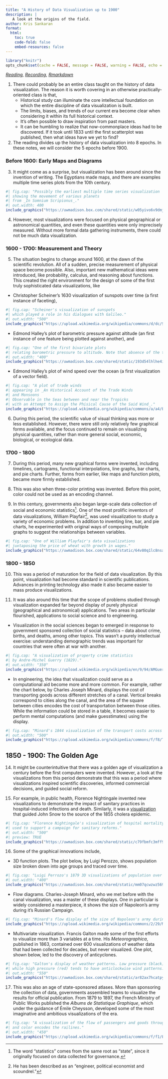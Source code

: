 ```yaml
---
title: "A History of Data Visualization up to 1900"
description: | 
   A look at the origins of the field.
author: Kris Sankaran
format:
  html:
    toc: true
    code-fold: false
    embed-resources: false
---
```



```r
library("knitr")
opts_chunk$set(cache = FALSE, message = FALSE, warning = FALSE, echo = FALSE, fig.align = "center")
```

_[Reading](https://datavis.ca/papers/hbook.pdf), [Recording](https://mediaspace.wisc.edu/media/Week%2014%20%5B4%5D%20A%20History%20of%20Data%20Visualization%20up%20to%201900/1_ki8vpb8b), [Rmarkdown](https://github.com/krisrs1128/stat436_s24/blob/main/notes/2024-12-27-week14-4.Rmd)_

1. There could probably be an entire class taught on the history of data
visualization. The reason it is worth covering in an otherwise
practically-oriented class is that,
    * Historical study can illuminate the core intellectual foundation on which the
    entire discipline of data visualization is built.
    * The limits, biases, and trends of our current era become clear when
    considering it within its full historical context.
    * It's often possible to draw inspiration from past masters.
    * It can be humbling to realize that now-commonplace ideas had to be discovered.
    If it took until 1833 until the first scatterplot was published, then what ideas
    have we yet to find?
    
2. The reading divides up the history of data visualization into 8 epochs. In
these notes, we will consider the 5 epochs before 1900.

### Before 1600: Early Maps and Diagrams

3. It might come as a surprise, but visualization has been around since the
invention of writing. The Egyptians made maps, and there are examples multiple
time series plots from the 10th century. 

```r
#| fig.cap: "Possibly the earliest multiple time series visualization
#| showing the movement of various planets
#| from _In Somnium Scripionus_."
#| out.width: 400
include_graphics("https://uwmadison.box.com/shared/static/w05yivo6v9dmj14kvjhcbon0de2gg1zl.webp")
```

4. However, most visualizations were focused on physical geographical or
astronomical quantities, and even these quantities were only imprecisely
measured. Without more formal data gathering instruments, there could not be
much data visualization.

### 1600 - 1700: Measurement and Theory

5. The situation begins to change around 1600, at the dawn of the scientific
revolution. All of a sudden, precise measurement of physical space become
possible. Also, important new mathematical ideas were introduced, like
probability, calculus, and reasoning about functions. This created the right
environment for the design of some of the first truly sophisticated data
visualizations, like 

* Christopher Scheiner's 1630 visualization of sunspots over
time (a first instance of faceting),

```r
#| fig.cap: "Scheiner's visualization of sunspots
#| which played a role in his dialogues with Galileo."
#| out.width: "500"
include_graphics("https://upload.wikimedia.org/wikipedia/commons/d/dc/Scheiner_plate_observation_%283%29.png")
```

* Edmond Halley's plot of barometric pressure against altitude (an first
instance of one feature being plotted against another), and

```r
#| fig.cap: "One of the first bivariate plots
#| relating barometric pressure to altitude. Note that absence of the true observed data."
#| out.width: "400"
include_graphics("https://uwmadison.box.com/shared/static/193d54lhlhe4itlv5rc4zly3gd7r757p.gif")
```

* Edmond Halley's plot of wind speed over the ocean (a first visualization of a
vector field).

```r
#| fig.cap: "A plot of trade winds
#| appearing in _An Historical Account of the Trade Winds
#| and Monsoons
#| Observable in the Seas between and near the Tropicks
#| with an Attempt to Assign the Phisical Cause of the Said Wind_."
include_graphics("https://upload.wikimedia.org/wikipedia/commons/a/a4/Edmond_Halley%27s_map_of_the_trade_winds%2C_1686.jpg")
```

6. During this period, the scientific value of visual thinking was more or less
established. However, there were still only relatively few graphical forms
available, and the focus continued to remain on visualizing physical quantities,
rather than more general social, economic, biological, or ecological data.

### 1700 - 1800

7. During this period, many new graphical forms were invented, including
timelines, cartograms, functional interpolations, line graphs, bar charts, and
pie charts. Further, forms from earlier, like maps and function plots, became
more firmly established.

8. This was also when three-color printing was invented. Before this point,
color could not be used as an encoding channel.

9. In this century, governments also began large-scale data collection of social
and economic statistics^[The word "statistics" comes from the same root as
"state", since it originally focused on data collected for governance.]. One of
the most prolific inventors of data visualizations, William Playfair^[He has
been described as an "engineer, political economist and scoundrel."], was used
visualization to study a variety of economic problems. In addition to inventing
line, bar, and pie charts, he experimented with original ways of composing
multiple graphs to suggest the relationships between variables.

```r
#| fig.cap: "One of William Playfair's data visualizations
#| juxtaposing the price of wheat with growth in wages."
include_graphics("https://uwmadison.box.com/shared/static/64v80q1lc8nsa9480i1etnz7wa54b2mn.jpeg")
```

### 1800 - 1850

10. This was a period of maturation for the field of data visualization. By this
point, visualization had become standard in scientific publications. Advances in
printing technology also made it also became easier to mass produce
visualizations.

11. It was also around this time that the scope of problems studied through
visualization expanded far beyond display of purely physical (geographical and
astronomical) applications. Two areas in particular flourished, applications to
social science and to engineering.

  * Visualization in the social sciences began to emerged in response to
  government sponsored collection of social statistics -- data about crime,
  births, and deaths, among other topics. This wasn't a purely intellectual
  exercise: understanding demographic trends was important for countries that
  were often at war with another.
  
```r
#| fig.cap: "A visualization of property crime statistics
#| by Andre-Michel Guerry (1829)."
#| out.width: "350"
include_graphics("https://upload.wikimedia.org/wikipedia/en/9/94/AMGuerry-carte2-low.jpg")
```

  * In engineering, the idea that visualization could serve as a computational
  aid become more and more common. For example, rather the chart below, by Charles
  Joseph Minard, displays the cost of transporting goods across different
  stretches of a canal. Vertical breaks correspond to cities along the canal, and
  the area of the square between cities encodes the cost of transportation between
  those cities. While the information could be stored in a table, it becomes
  easier to perform mental computations (and make guesstimates) using the display.
  
```r
#| fig.cap: "Minard's 1844 visualization of the transport costs across the Canal du Centre in France."
#| out.width: "500"
include_graphics("https://upload.wikimedia.org/wikipedia/commons/f/f8/Tableau_figuratif_du_mouvement_commercial_du_Canal_du_centre_en_1844.jpg")
```

## 1850 - 1900: The Golden Age

14. It might be counterintuitive that there was a golden age of visualization a
century before the first computers were invented. However, a look at the
visualizations from this period demonstrate that this was a period where
visualizations inspired scientific discoveries, informed commercial decisions,
and guided social reform.

15. For example, in public health, Florence Nightingale invented new
visualizations to demonstrate the impact of sanitary practices in
hospital-induced infections and death. Similarly, it was a
[visualization](https://en.wikipedia.org/wiki/The_Ghost_Map) that guided John
Snow to the source of the 1855 cholera epidemic.

```r
#| fig.cap: "Florence Nightingale's visualization of hospital mortality statistics from the Crimean War
#| used to support a campaign for sanitary reforms."
#| out.width: "500"
#| preview: TRUE
include_graphics("https://uwmadison.box.com/shared/static/c79fbmfc3mff9ota1tzxtvv4gp7e3pul.jpeg")
```

16. Some of the graphical innovations include,

* 3D function plots. The plot below, by Luigi Perozzo, shows population size
broken down into age groups and traced over time.

```r
#| fig.cap: "Luigi Perrozo's 1879 3D visualizations of population over time."
#| out.width: "400"
include_graphics("https://uwmadison.box.com/shared/static/mm07qcwzwz5692rcluokmrx2o97jlr03.jpeg")
```

* Flow diagrams. Charles-Joseph Minard, who we met before with the canal
visualization, was a master of these displays. One in particular is widely
considered a masterpiece, it shows the size of Napoleon's army during it's
Russian Campaign.

```r
#| fig.cap: "Minard's flow display of the size of Napoleon's army during the Russia Campaign."
include_graphics("https://upload.wikimedia.org/wikipedia/commons/2/29/Minard.png")
```


* Multivariate visualization. Francis Galton made some of the first efforts to
visualize more than 3 variables at a time. His _Meteorographica_, published in
1863, contained over 600 visualizations of weather data that had been collected
for decades, but never visualized. One plot, shown below, led to the discovery
of anticyclones.

```r
#| fig.cap: "Galton's display of weather patterns. Low pressure (black) areas tend to have clockwise wind patterns
#| while high pressure (red) tends to have anticlockwise wind patterns."
#| out.width: "550"
include_graphics("https://uwmadison.box.com/shared/static/ar82ax7hcatpy99iz2w6opkzl4cdvv2y.jpeg")
```

17. This was also an age of state-sponsored atlases. More than sponsoring the
collection of data, governments assembled teams to visualize the results for
official publication. From 1879 to 1897, the French Ministry of Public Works
published the _Albums de Statistique Graphique_, which under the guidance of
Émile Cheysson, developed some of the most imaginative and ambitious
visualizations of the era.

```r
#| fig.cap: "A visualization of the flow of passengers and goods through railways from Paris. Each square shows the breakdown to cities further away
#| and color encodes the railines."
#| out.width: "450"
include_graphics("https://upload.wikimedia.org/wikipedia/commons/f/f1/Exp%C3%A9ditions_de_voyageurs_et_de_marchandises.png?1619305371810")
```
